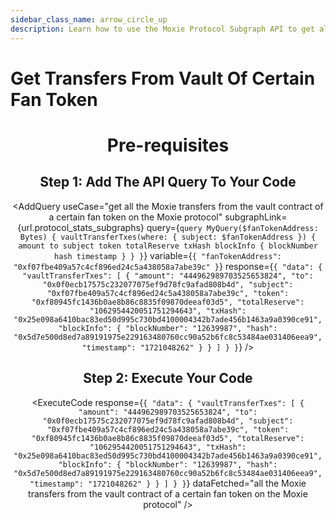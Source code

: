 ```yaml
---
sidebar_class_name: arrow_circle_up
description: Learn how to use the Moxie Protocol Subgraph API to get all the Moxie transfers from the vault contract of a certain fan token on the Moxie protocol.
---
```



# Get Transfers From Vault Of Certain Fan Token

<Header
  useCase="get all the Moxie transfers from the vault contract of a certain fan token on the Moxie protocol"
  apiName="Moxie Protocol Subgraph"
/>

# Pre-requisites

<Prerequisites apiName="Moxie Protocol Subgraph" />

## Step 1: Add The API Query To Your Code

<AddQuery
  useCase="get all the Moxie transfers from the vault contract of a certain fan token on the Moxie protocol"
  subgraphLink={url.protocol_stats_subgraphs}
  query={`query MyQuery($fanTokenAddress: Bytes) {
  vaultTransferTxes(where: { subject: $fanTokenAddress }) {
    amount
    to
    subject
    token
    totalReserve
    txHash
    blockInfo {
      blockNumber
      hash
      timestamp
    }
  }
}`}
  variable={`{
  "fanTokenAddress": "0xf07fbe409a57c4cf896ed24c5a438058a7abe39c"
}`}
  response={`{
  "data": {
    "vaultTransferTxes": [
      {
        "amount": "444962989703525653824",
        "to": "0x0f0ecb17575c232077075ef9d78fc9afad808b4d",
        "subject": "0xf07fbe409a57c4cf896ed24c5a438058a7abe39c",
        "token": "0xf80945fc1436b0ae8b86c8835f09870deeaf03d5",
        "totalReserve": "1062954420051751294643",
        "txHash": "0x25e098a6410bac83ed50d995c730bd4100004342b7ade456b1463a9a0390ce91",
        "blockInfo": {
          "blockNumber": "12639987",
          "hash": "0x5d7e500d8ed7a89191975e229163480760cc90a52b6fc8c53484ae031406eea9",
          "timestamp": "1721048262"
        }
      }
    ]
  }
}`}
/>

## Step 2: Execute Your Code

<ExecuteCode
  response={`{
  "data": {
    "vaultTransferTxes": [
      {
        "amount": "444962989703525653824",
        "to": "0x0f0ecb17575c232077075ef9d78fc9afad808b4d",
        "subject": "0xf07fbe409a57c4cf896ed24c5a438058a7abe39c",
        "token": "0xf80945fc1436b0ae8b86c8835f09870deeaf03d5",
        "totalReserve": "1062954420051751294643",
        "txHash": "0x25e098a6410bac83ed50d995c730bd4100004342b7ade456b1463a9a0390ce91",
        "blockInfo": {
          "blockNumber": "12639987",
          "hash": "0x5d7e500d8ed7a89191975e229163480760cc90a52b6fc8c53484ae031406eea9",
          "timestamp": "1721048262"
        }
      }
    ]
  }
}`}
  dataFetched="all the Moxie transfers from the vault contract of a certain fan token on the Moxie protocol"
/>

<DeveloperSupport />
